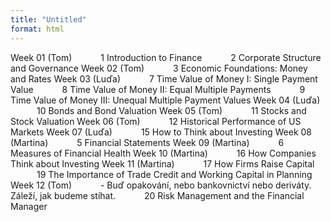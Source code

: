```yaml
---
title: "Untitled"
format: html
---
```


Week 01 (Tom)
      1 Introduction to Finance
      2 Corporate Structure and Governance
Week 02 (Tom)
      3 Economic Foundations: Money and Rates
Week 03 (Luďa)
      7 Time Value of Money I: Single Payment Value
      8 Time Value of Money II: Equal Multiple Payments
      9 Time Value of Money III: Unequal Multiple Payment Values
Week 04 (Luďa)
      10 Bonds and Bond Valuation
Week 05 (Tom)
      11 Stocks and Stock Valuation
Week 06 (Tom)
      12 Historical Performance of US Markets
Week 07 (Luďa)
      15 How to Think about Investing
Week 08 (Martina)
      5 Financial Statements
Week 09 (Martina)
      6 Measures of Financial Health
Week 10 (Martina)
      16 How Companies Think about Investing
Week 11 (Martina)
      17 How Firms Raise Capital
      19 The Importance of Trade Credit and Working Capital in Planning
Week 12 (Tom)
      - Buď opakování, nebo bankovnictví nebo deriváty. Záleží, jak budeme stíhat.
      20 Risk Management and the Financial Manager
